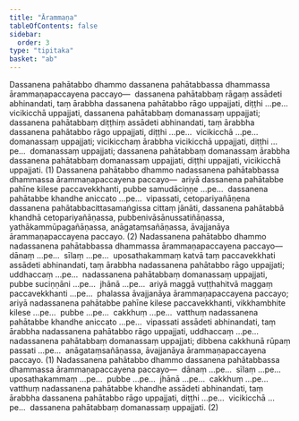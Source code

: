 ```yaml
---
title: "Ārammaṇa"
tableOfContents: false
sidebar:
  order: 3
type: "tipitaka"
basket: "ab"
---
```



<DynamicBreadcrumb />

<Division number="14">

<Paragraph number="4091">
Dassanena pahātabbo dhammo dassanena pahātabbassa dhammassa ārammaṇapaccayena paccayo—  dassanena pahātabbaṃ rāgaṃ assādeti abhinandati, taṃ ārabbha dassanena pahātabbo rāgo uppajjati, diṭṭhi …pe…  vicikicchā uppajjati, dassanena pahātabbaṃ domanassaṃ uppajjati; dassanena pahātabbaṃ diṭṭhiṃ assādeti abhinandati, taṃ ārabbha dassanena pahātabbo rāgo uppajjati, diṭṭhi …pe…  vicikicchā …pe…  domanassaṃ uppajjati; vicikicchaṃ ārabbha vicikicchā uppajjati, diṭṭhi …pe…  domanassaṃ uppajjati; dassanena pahātabbaṃ domanassaṃ ārabbha dassanena pahātabbaṃ domanassaṃ uppajjati, diṭṭhi uppajjati, vicikicchā uppajjati. (1)
</Paragraph>

<Paragraph number="4092">
Dassanena pahātabbo dhammo nadassanena pahātabbassa dhammassa ārammaṇapaccayena paccayo—  ariyā dassanena pahātabbe pahīne kilese paccavekkhanti, pubbe samudāciṇṇe …pe…  dassanena pahātabbe khandhe aniccato …pe…  vipassati, cetopariyañāṇena dassanena pahātabbacittasamaṅgissa cittaṃ jānāti, dassanena pahātabbā khandhā cetopariyañāṇassa, pubbenivāsānussatiñāṇassa, yathākammūpagañāṇassa, anāgataṃsañāṇassa, āvajjanāya ārammaṇapaccayena paccayo. (2)
</Paragraph>

</Division>
<Division number="15">

<Paragraph number="4093">
Nadassanena pahātabbo dhammo nadassanena pahātabbassa dhammassa ārammaṇapaccayena paccayo—  dānaṃ …pe…  sīlaṃ …pe…  uposathakammaṃ katvā taṃ paccavekkhati assādeti abhinandati, taṃ ārabbha nadassanena pahātabbo rāgo uppajjati; uddhaccaṃ …pe…  nadassanena pahātabbaṃ domanassaṃ uppajjati, pubbe suciṇṇāni …pe…  jhānā …pe…  ariyā maggā vuṭṭhahitvā maggaṃ paccavekkhanti …pe…  phalassa āvajjanāya ārammaṇapaccayena paccayo; ariyā nadassanena pahātabbe pahīne kilese paccavekkhanti, vikkhambhite kilese …pe…  pubbe …pe…  cakkhuṃ …pe…  vatthuṃ nadassanena pahātabbe khandhe aniccato …pe…  vipassati assādeti abhinandati, taṃ ārabbha nadassanena pahātabbo rāgo uppajjati, uddhaccaṃ …pe…  nadassanena pahātabbaṃ domanassaṃ uppajjati; dibbena cakkhunā rūpaṃ passati …pe…  anāgataṃsañāṇassa, āvajjanāya ārammaṇapaccayena paccayo. (1)
</Paragraph>

<Paragraph number="4094">
Nadassanena pahātabbo dhammo dassanena pahātabbassa dhammassa ārammaṇapaccayena paccayo—  dānaṃ …pe…  sīlaṃ …pe…  uposathakammaṃ …pe…  pubbe …pe…  jhānā …pe…  cakkhuṃ …pe…  vatthuṃ nadassanena pahātabbe khandhe assādeti abhinandati, taṃ ārabbha dassanena pahātabbo rāgo uppajjati, diṭṭhi …pe…  vicikicchā …pe…  dassanena pahātabbaṃ domanassaṃ uppajjati. (2)
</Paragraph>
</Division>
